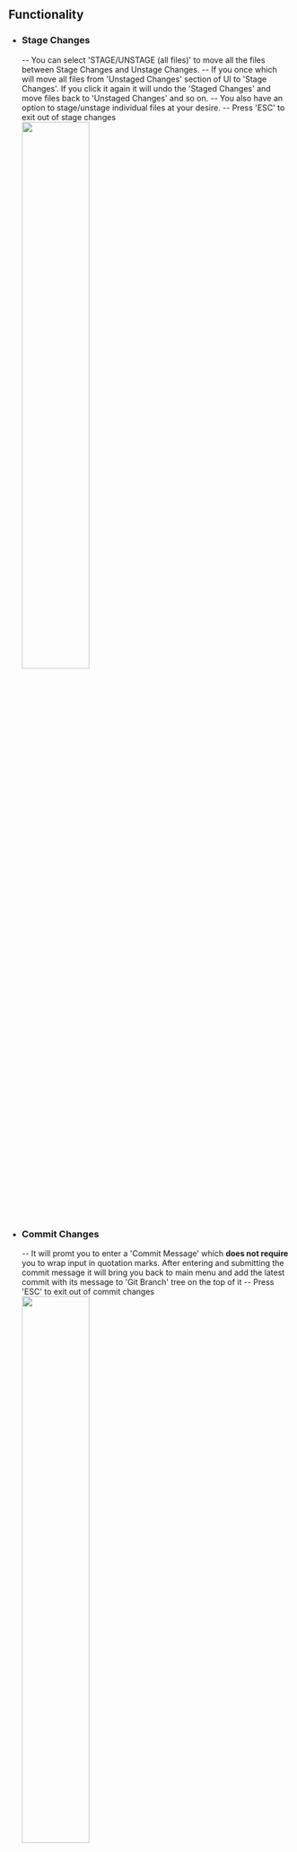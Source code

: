## **Functionality**

- ### **Stage Changes**
  -- You can select 'STAGE/UNSTAGE (all files)' to move all the files between Stage Changes and Unstage Changes.
  -- If you once which will move all files from 'Unstaged Changes' section of UI to 'Stage Changes'. If you click it again it will undo the 'Staged Changes' and move files back to 'Unstaged Changes' and so on.
  -- You also have an option to stage/unstage individual files at your desire.
  -- Press 'ESC' to exit out of stage changes
  <br />
  <img width="50%" src="/stage_screenshot.png" />
- ### **Commit Changes**
  -- It will promt you to enter a 'Commit Message' which **does not require** you to wrap input in quotation marks. After entering and submitting the commit message it will bring you back to main menu and add the latest commit with its message to 'Git Branch' tree on the top of it
  -- Press 'ESC' to exit out of commit changes
  <br />
  <img width="50%" src="/commit_screenshot.png" />
- ### **Push Staged Changes**
  -- This will push staged changes to the branch you are on
  <br />
  <img width="50%" src="/push_screenshot.png" />
- ### **Checkout Branch**
  -- It will display list of branches which are not selectable, they are there to help you see which local branches are available.
  -- It will promt you to enter 'Checkout branch' and if it does not exist on local it will create a new one and if it exists then it will checkout to the existing one.
  -- If you have unstaged changes the error will be shown and will abort operation and tell you that you have unstaged changes and to commit the changes or stash before switching branches. You can press 'ESC' to go back and stash/commit the changes before you attempt to checkout again
  <img width="50%" src="/checkout_screenshot.png" />
- ### **Delete Branch**

  -- It will display list of branches which are not selectable, they are there to help you see which local branches are available.
  -- It will promt you to enter 'Delete Branch' and if the branch exists it will delete/remove it and bring you back to main menu, if the branch does not exist then it will throw an error.

  <img width="50%" src="/delete_screenshot.png" />

  -- Press 'ESC' to exit out of delete branch

- ## Other functionality

  <img width="50%" src="/other.png" />
  <br />
  <img width="50%" src="/inside_other.png" />

- ### **Access Full Log Tree**
  -- It will render whole full log tree which is scrollable which shows the tree and commit messages where the \* is on the tree
  -- Press 'ESC' to exit out of log tree

* ### **Stash Changes**
  -- Will stash all your changes.
